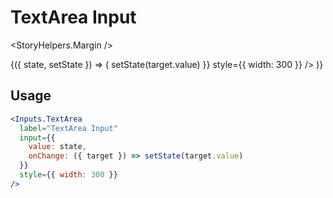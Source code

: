 

<Meta title="Components|Inputs|TextArea" />

# TextArea Input

<StoryHelpers.Margin />

<Story name="TextArea">
  <StoryHelpers.StateContainer defaultState="">
    {({ state, setState }) => (
      <Inputs.TextArea
        label="TextArea Input"
        input={{
          value: state,
          onChange: ({ target }) => setState(target.value)
        }}
        style={{ width: 300 }}
      />
    )}
  </StoryHelpers.StateContainer>
</Story>

## Usage

```jsx
<Inputs.TextArea
  label="TextArea Input"
  input={{
    value: state,
    onChange: ({ target }) => setState(target.value)
  }}
  style={{ width: 300 }}
/>
```

<Props of={Inputs.TextArea} />
